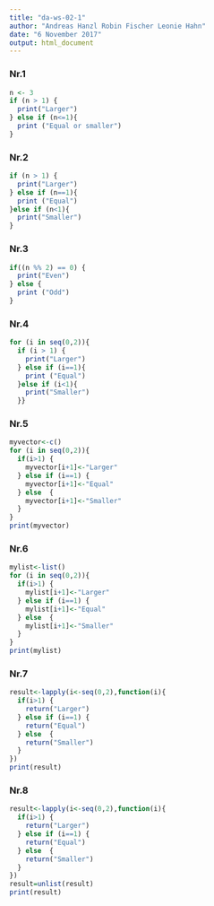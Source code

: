 ```yaml
---
title: "da-ws-02-1"
author: "Andreas Hanzl Robin Fischer Leonie Hahn"
date: "6 November 2017"
output: html_document
---
```


### Nr.1
```r
n <- 3
if (n > 1) {
  print("Larger")
} else if (n<=1){
  print ("Equal or smaller")
}
```
### Nr.2
```r
if (n > 1) {
  print("Larger")
} else if (n==1){
  print ("Equal")
}else if (n<1){
  print("Smaller")
}
```
### Nr.3
```r
if((n %% 2) == 0) {
  print("Even")
} else {
  print ("Odd")
}
```
### Nr.4
```r
for (i in seq(0,2)){
  if (i > 1) {
    print("Larger")
  } else if (i==1){
    print ("Equal")
  }else if (i<1){
    print("Smaller")
  }}
```
### Nr.5
```r
myvector<-c()
for (i in seq(0,2)){
  if(i>1) {
    myvector[i+1]<-"Larger"
  } else if (i==1) {
    myvector[i+1]<-"Equal"
  } else  {
    myvector[i+1]<-"Smaller"
  }
}
print(myvector)
```
### Nr.6
```r
mylist<-list()
for (i in seq(0,2)){
  if(i>1) {
    mylist[i+1]<-"Larger"
  } else if (i==1) {
    mylist[i+1]<-"Equal"
  } else  {
    mylist[i+1]<-"Smaller"
  }
}
print(mylist)
```
### Nr.7
```r
result<-lapply(i<-seq(0,2),function(i){
  if(i>1) {
    return("Larger")
  } else if (i==1) {
    return("Equal")
  } else  {
    return("Smaller")
  }
})
print(result)
```
### Nr.8
```r
result<-lapply(i<-seq(0,2),function(i){
  if(i>1) {
    return("Larger")
  } else if (i==1) {
    return("Equal")
  } else  {
    return("Smaller")
  }
})
result=unlist(result)
print(result)
```